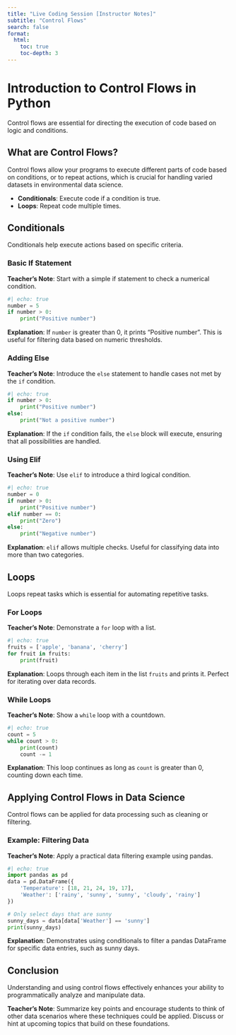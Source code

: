 ```yaml
---
title: "Live Coding Session [Instructor Notes]"
subtitle: "Control Flows"
search: false
format: 
  html:
    toc: true
    toc-depth: 3
---
```


# Introduction to Control Flows in Python

Control flows are essential for directing the execution of code based on logic and conditions.

## What are Control Flows?

Control flows allow your programs to execute different parts of code based on conditions, or to repeat actions, which is crucial for handling varied datasets in environmental data science.

- **Conditionals**: Execute code if a condition is true.
- **Loops**: Repeat code multiple times.

## Conditionals

Conditionals help execute actions based on specific criteria.

### Basic If Statement

**Teacher's Note**: Start with a simple if statement to check a numerical condition.

```python
#| echo: true
number = 5
if number > 0:
    print("Positive number")
```

**Explanation**: If `number` is greater than 0, it prints "Positive number". This is useful for filtering data based on numeric thresholds.

### Adding Else

**Teacher's Note**: Introduce the `else` statement to handle cases not met by the `if` condition.

```python
#| echo: true
if number > 0:
    print("Positive number")
else:
    print("Not a positive number")
```

**Explanation**: If the `if` condition fails, the `else` block will execute, ensuring that all possibilities are handled.

### Using Elif

**Teacher's Note**: Use `elif` to introduce a third logical condition.

```python
#| echo: true
number = 0
if number > 0:
    print("Positive number")
elif number == 0:
    print("Zero")
else:
    print("Negative number")
```

**Explanation**: `elif` allows multiple checks. Useful for classifying data into more than two categories.

## Loops

Loops repeat tasks which is essential for automating repetitive tasks.

### For Loops

**Teacher's Note**: Demonstrate a `for` loop with a list.

```python
#| echo: true
fruits = ['apple', 'banana', 'cherry']
for fruit in fruits:
    print(fruit)
```

**Explanation**: Loops through each item in the list `fruits` and prints it. Perfect for iterating over data records.

### While Loops

**Teacher's Note**: Show a `while` loop with a countdown.

```python
#| echo: true
count = 5
while count > 0:
    print(count)
    count -= 1
```

**Explanation**: This loop continues as long as `count` is greater than 0, counting down each time.

## Applying Control Flows in Data Science

Control flows can be applied for data processing such as cleaning or filtering.

### Example: Filtering Data

**Teacher's Note**: Apply a practical data filtering example using pandas.

```python
#| echo: true
import pandas as pd
data = pd.DataFrame({
    'Temperature': [18, 21, 24, 19, 17],
    'Weather': ['rainy', 'sunny', 'sunny', 'cloudy', 'rainy']
})

# Only select days that are sunny
sunny_days = data[data['Weather'] == 'sunny']
print(sunny_days)
```

**Explanation**: Demonstrates using conditionals to filter a pandas DataFrame for specific data entries, such as sunny days.

## Conclusion

Understanding and using control flows effectively enhances your ability to programmatically analyze and manipulate data.


**Teacher's Note**: Summarize key points and encourage students to think of other data scenarios where these techniques could be applied. Discuss or hint at upcoming topics that build on these foundations.
